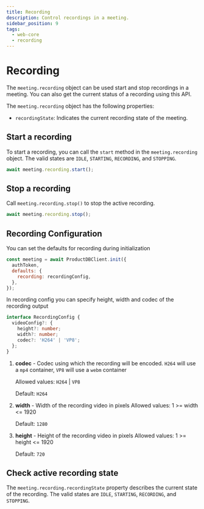 ```yaml
---
title: Recording
description: Control recordings in a meeting.
sidebar_position: 9
tags:
  - web-core
  - recording
---
```


# Recording

The `meeting.recording` object can be used start and stop recordings in a
meeting. You can also get the current status of a recording using this API.

The `meeting.recording` object has the following properties:

- `recordingState`: Indicates the current recording state of the meeting.

## Start a recording

To start a recording, you can call the `start` method in the `meeting.recording`
object. The valid states are `IDLE`, `STARTING`, `RECORDING`, and `STOPPING`.

```ts
await meeting.recording.start();
```

## Stop a recording

Call `meeting.recording.stop()` to stop the active recording.

```ts
await meeting.recording.stop();
```

## Recording Configuration

You can set the defaults for recording during initialization

```js
const meeting = await ProductDBClient.init({
  authToken,
  defaults: {
    recording: recordingConfig,
  },
});
```

In recording config you can specify height, width and codec of the recording output

```ts
interface RecordingConfig {
  videoConfig?: {
    height?: number;
    width?: number;
    codec?: 'H264' | 'VP8';
  };
}
```

1. **codec** - Codec using which the recording will be encoded. `H264` will use a `mp4` container, `VP8` will use a `webm` container

   Allowed values: `H264` | `VP8`

   Default: `H264`

2. **width** - Width of the recording video in pixels
   Allowed values: 1 \>= width \<= 1920

   Default: `1280`

3. **height** - Height of the recording video in pixels
   Allowed values: 1 \>= height \<= 1920

   Default: `720`

## Check active recording state

The `meeting.recording.recordingState` property describes the current state of
the recording. The valid states are `IDLE`, `STARTING`, `RECORDING`, and
`STOPPING`.

<head>
  <title>React Web Core Recording</title>
</head>
